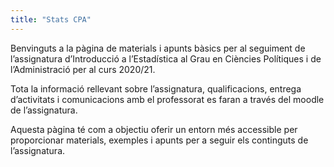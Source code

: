 ```yaml
---
title: "Stats CPA"
---
```


Benvinguts a la pàgina de materials i apunts bàsics per al seguiment de l'assignatura d'Introducció a l'Estadística al Grau en Ciències Polítiques i de l'Administració per al curs 2020/21. 

Tota la informació rellevant sobre l'assignatura, qualificacions, entrega d'activitats i comunicacions amb el professorat es faran a través del moodle de l'assignatura. 

Aquesta pàgina té com a objectiu oferir un entorn més accessible per proporcionar materials, exemples i apunts per a seguir els continguts de l'assignatura.  